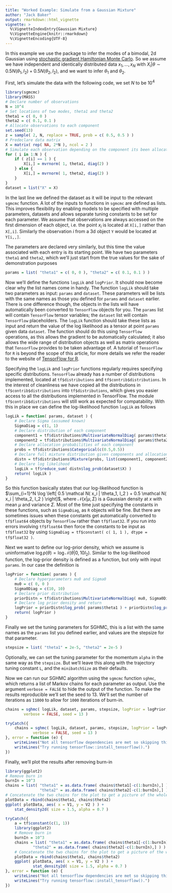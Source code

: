 ```yaml
---
title: "Worked Example: Simulate from a Gaussian Mixture"
author: "Jack Baker"
output: rmarkdown::html_vignette
vignette: >
  %\VignetteIndexEntry{Gaussian Mixture}
  %\VignetteEngine{knitr::rmarkdown}
  %\VignetteEncoding{UTF-8}
---
```


In this example we use the package to infer the modes of a bimodal, 2d Gaussian using [stochastic gradient Hamiltonian Monte Carlo](https://arxiv.org/pdf/1402.4102v2.pdf). So we assume we have independent and identically distributed data $x_1, \dots, x_N$ with $X_i | \theta \sim 0.5 N( \theta_1, I_2 ) + 0.5 N( \theta_2, I_2 )$, and we want to infer $\theta_1$ and $\theta_2$.

First, let's simulate the data with the following code, we set $N$ to be $10^4$
```r
library(sgmcmc)
library(MASS)
# Declare number of observations
N = 10^4
# Set locations of two modes, theta1 and theta2
theta1 = c( 0, 0 )
theta2 = c( 0.1, 0.1 )
# Allocate observations to each component
set.seed(13)
z = sample( 2, N, replace = TRUE, prob = c( 0.5, 0.5 ) )
# Predeclare data matrix
X = matrix( rep( NA, 2*N ), ncol = 2 )
# Simulate each observation depending on the component its been allocated
for ( i in 1:N ) {
    if ( z[i] == 1 ) {
        X[i,] = mvrnorm( 1, theta1, diag(2) )
    } else {
        X[i,] = mvrnorm( 1, theta2, diag(2) )
    }
}
dataset = list("X" = X)
```
In the last line we defined the dataset as it will be input to the relevant `sgmcmc` function. A lot of the inputs to functions in `sgmcmc` are defined as lists. This improves flexibility by enabling models to be specified with multiple parameters, datasets and allows separate tuning constants to be set for each parameter. We assume that observations are always accessed on the first dimension of each object, i.e. the point $x_i$ is located at `X[i,]` rather than `X[,i]`. Similarly the observation $i$ from a 3d object `Y` would be located at `Y[i,,]`.

The parameters are declared very similarly, but this time the value associated with each entry is its starting point. We have two parameters `theta1` and `theta2`, which we'll just start from the true values for the sake of demonstration purposes
```r
params = list( "theta1" = c( 0, 0 ), "theta2" = c( 0.1, 0.1 ) )
```

Now we'll define the functions `logLik` and `logPrior`. It should now become clear why the list names come in handy. The function `logLik` should take two parameters as input: `params` and `dataset`. These parameters will be lists with the same names as those you defined for `params` and `dataset` earlier. There is one difference though, the objects in the lists will have automatically been converted to `TensorFlow` objects for you. The `params` list will contain `TensorFlow` tensor variables; the `dataset` list will contain `TensorFlow` placeholders. The `logLik` function should take these lists as input and return the value of the log likelihood as a tensor at point `params` given data `dataset`. The function should do this using `TensorFlow` operations, as this allows the gradient to be automatically calculated; it also allows the wide range of distribution objects as well as matrix operations that `TensorFlow` provides to be taken advantage of. A tutorial of `TensorFlow` for `R` is beyond the scope of this article, for more details we refer the reader to the website of [TensorFlow for R](https://tensorflow.rstudio.com/). 

Specifying the `logLik` and `logPrior` functions regularly requires specifying specific distributions. `TensorFlow` already has a number of distributions implemented, located at `tf$distributions` and `tf$contrib$distributions`. In the interest of cleanliness we have copied all the distributions in `tf$contrib$distributions` into `tf$distributions`, which gives you easier access to all the distributions implemented in TensorFlow. The module `tf$contrib$distributions` will still work as expected for compatability. With this in place we can define the log-likelihood function `logLik` as follows
```r
logLik = function( params, dataset ) {
    # Declare Sigma (assumed known)
    SigmaDiag = c(1, 1)
    # Declare distribution of each component
    component1 = tf$distributions$MultivariateNormalDiag( params$theta1, SigmaDiag )
    component2 = tf$distributions$MultivariateNormalDiag( params$theta2, SigmaDiag )
    # Declare allocation probabilities of each component
    probs = tf$distributions$Categorical(c(0.5,0.5))
    # Declare full mixture distribution given components and allocation probabilities
    distn = tf$distributions$Mixture(probs, list(component1, component2))
    # Declare log likelihood
    logLik = tf$reduce_sum( distn$log_prob(dataset$X) )
    return( logLik )
}
```
So this function basically states that our log-likelihood function is $\sum_{i=1}^N \log \left[ 0.5 \mathcal N( x_i | \theta_1, I_2 ) + 0.5 \mathcal N( x_i | \theta_2, I_2 ) \right]$, where $\mathcal N( x | \mu, \Sigma )$ is a Gaussian density at $x$ with mean $\mu$ and variance $\Sigma$. Most of the time just specifying the constants in these functions, such as `SigmaDiag`, as `R` objects will be fine. But there are sometimes issues when these constants get automatically converted to `tf$float64` objects by `TensorFlow` rather than `tf$float32`. If you run into errors involving `tf$float64` then force the constants to be input as `tf$float32` by using `SigmaDiag = tf$constant( c( 1, 1 ), dtype = tf$float32 )`.

Next we want to define our log-prior density, which we assume is uninformative $\log p( \theta ) = \log \mathcal N(\theta | 0,10I_2)$. Similar to the log-likelihood function, the log-prior density is defined as a function, but only with input `params`. In our case the definition is
```r
logPrior = function( params ) {
    # Declare hyperparameters mu0 and Sigma0
    mu0 = c( 0, 0 )
    Sigma0Diag = c(10, 10)
    # Declare prior distribution
    priorDistn = tf$distributions$MultivariateNormalDiag( mu0, Sigma0Diag )
    # Declare log prior density and return
    logPrior = priorDistn$log_prob( params$theta1 ) + priorDistn$log_prob( params$theta2 )
    return( logPrior )
}
```

Finally we set the tuning parameters for SGHMC, this is a list with the same names as the `params` list you defined earlier, and values are the stepsize for that parameter.
```r
stepsize = list( "theta1" = 2e-5, "theta2" = 2e-5 )
```
Optionally, we can set the tuning parameter for the momentum `alpha` in the same way as the `stepsize`. But we'll leave this along with the trajectory tuning constant `L`, and the `minibatchSize` as their defaults.

Now we can run our SGHMC algorithm using the `sgmcmc` function `sghmc`, which returns a list of Markov chains for each parameter as output. Use the argument `verbose = FALSE` to hide the output of the function. To make the results reproducible we'll set the seed to 13. We'll set the number of iterations as `11000` to allow for `1000` iterations of burn-in.
```r
chains = sghmc( logLik, dataset, params, stepsize, logPrior = logPrior, nIters = 11000, 
        verbose = FALSE, seed = 13 )
```

```r
tryCatch({
    chains = sghmc( logLik, dataset, params, stepsize, logPrior = logPrior, nIters = 11000, 
            verbose = FALSE, seed = 13 )
}, error = function (e) { 
    writeLines("Not all tensorflow dependencies are met so skipping this...")
    writeLines("Try running tensorflow::install_tensorflow().")
})
```

Finally, we'll plot the results after removing burn-in
```r
library(ggplot2)
# Remove burn in
burnIn = 10^3
chains = list( "theta1" = as.data.frame( chains$theta1[-c(1:burnIn),] ),
               "theta2" = as.data.frame( chains$theta2[-c(1:burnIn),] ) )
# Concatenate the two chains for the plot to get a picture of the whole distribution
plotData = rbind(chains$theta1, chains$theta2)
ggplot( plotData, aes( x = V1, y = V2 ) ) +
    stat_density2d( size = 1.5, alpha = 0.7 )
```

```r
tryCatch({
    a = tf$constant(c(1, 1))
    library(ggplot2)
    # Remove burn in
    burnIn = 10^3
    chains = list( "theta1" = as.data.frame( chains$theta1[-c(1:burnIn),] ),
            "theta2" = as.data.frame( chains$theta2[-c(1:burnIn),] ) )
    # Concatenate the two chains for the plot to get a picture of the whole distribution
    plotData = rbind(chains$theta1, chains$theta2)
    ggplot( plotData, aes( x = V1, y = V2 ) ) +
            stat_density2d( size = 1.5, alpha = 0.7 )
}, error = function (e) { 
    writeLines("Not all tensorflow dependencies are met so skipping this...")
    writeLines("Try running tensorflow::install_tensorflow().")
})
```
